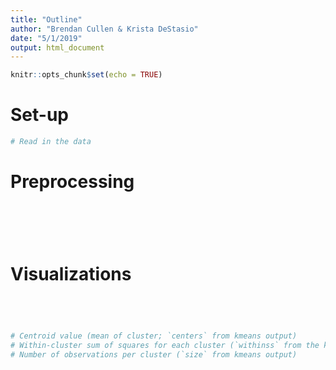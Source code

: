 ```yaml
---
title: "Outline"
author: "Brendan Cullen & Krista DeStasio"
date: "5/1/2019"
output: html_document
---
```


```r
knitr::opts_chunk$set(echo = TRUE)
```

# Set-up
```r
# Read in the data

```

# Preprocessing
```r

```


```r

```


```rZero

```


```r

```


```r

```


# Visualizations

```r

```


```r

```


```r

```


```r

```


```r
# Centroid value (mean of cluster; `centers` from kmeans output)
# Within-cluster sum of squares for each cluster (`withinss` from the kmeans output)
# Number of observations per cluster (`size` from kmeans output)

```

